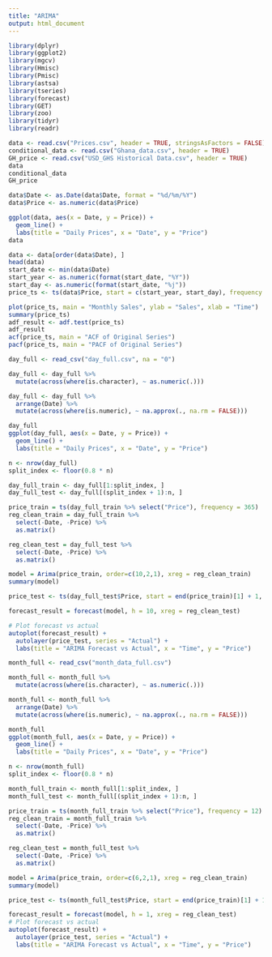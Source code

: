 ```yaml
---
title: "ARIMA"
output: html_document
---
```


```R
library(dplyr)
library(ggplot2)
library(mgcv)
library(Hmisc)
library(Pmisc)
library(astsa)
library(tseries)
library(forecast)
library(GET)
library(zoo)
library(tidyr)
library(readr)
```


```R
data <- read.csv("Prices.csv", header = TRUE, stringsAsFactors = FALSE)
conditional_data <- read.csv("Ghana_data.csv", header = TRUE)
GH_price <- read.csv("USD_GHS Historical Data.csv", header = TRUE)
data
conditional_data
GH_price
```

```R
data$Date <- as.Date(data$Date, format = "%d/%m/%Y")
data$Price <- as.numeric(data$Price)

ggplot(data, aes(x = Date, y = Price)) +
  geom_line() +
  labs(title = "Daily Prices", x = "Date", y = "Price")
data
```

```R
data <- data[order(data$Date), ]
head(data)
start_date <- min(data$Date)
start_year <- as.numeric(format(start_date, "%Y"))
start_day <- as.numeric(format(start_date, "%j"))
price_ts <- ts(data$Price, start = c(start_year, start_day), frequency = 12)

plot(price_ts, main = "Monthly Sales", ylab = "Sales", xlab = "Time")
summary(price_ts)
adf_result <- adf.test(price_ts)
adf_result
acf(price_ts, main = "ACF of Original Series")
pacf(price_ts, main = "PACF of Original Series")
```


```R
day_full <- read_csv("day_full.csv", na = "0")

day_full <- day_full %>%
  mutate(across(where(is.character), ~ as.numeric(.)))

day_full <- day_full %>%
  arrange(Date) %>%
  mutate(across(where(is.numeric), ~ na.approx(., na.rm = FALSE)))

day_full
ggplot(day_full, aes(x = Date, y = Price)) +
  geom_line() +
  labs(title = "Daily Prices", x = "Date", y = "Price")
```
```R
n <- nrow(day_full)
split_index <- floor(0.8 * n)

day_full_train <- day_full[1:split_index, ]
day_full_test <- day_full[(split_index + 1):n, ]
```

```R
price_train = ts(day_full_train %>% select("Price"), frequency = 365)
reg_clean_train = day_full_train %>%
  select(-Date, -Price) %>%
  as.matrix()

reg_clean_test = day_full_test %>%
  select(-Date, -Price) %>%
  as.matrix()

model = Arima(price_train, order=c(10,2,1), xreg = reg_clean_train)
summary(model)

price_test <- ts(day_full_test$Price, start = end(price_train)[1] + 1, frequency = 365)

forecast_result = forecast(model, h = 10, xreg = reg_clean_test)

# Plot forecast vs actual
autoplot(forecast_result) +
  autolayer(price_test, series = "Actual") +
  labs(title = "ARIMA Forecast vs Actual", x = "Time", y = "Price")
```


```R
month_full <- read_csv("month_data_full.csv")

month_full <- month_full %>%
  mutate(across(where(is.character), ~ as.numeric(.)))

month_full <- month_full %>%
  arrange(Date) %>%
  mutate(across(where(is.numeric), ~ na.approx(., na.rm = FALSE)))

month_full
ggplot(month_full, aes(x = Date, y = Price)) +
  geom_line() +
  labs(title = "Daily Prices", x = "Date", y = "Price")
```
```R
n <- nrow(month_full)
split_index <- floor(0.8 * n)

month_full_train <- month_full[1:split_index, ]
month_full_test <- month_full[(split_index + 1):n, ]
```

```R
price_train = ts(month_full_train %>% select("Price"), frequency = 12)
reg_clean_train = month_full_train %>%
  select(-Date, -Price) %>%
  as.matrix()

reg_clean_test = month_full_test %>%
  select(-Date, -Price) %>%
  as.matrix()

model = Arima(price_train, order=c(6,2,1), xreg = reg_clean_train)
summary(model)

price_test <- ts(month_full_test$Price, start = end(price_train)[1] + 1, frequency = 12)

forecast_result = forecast(model, h = 1, xreg = reg_clean_test)
# Plot forecast vs actual
autoplot(forecast_result) +
  autolayer(price_test, series = "Actual") +
  labs(title = "ARIMA Forecast vs Actual", x = "Time", y = "Price")
```
